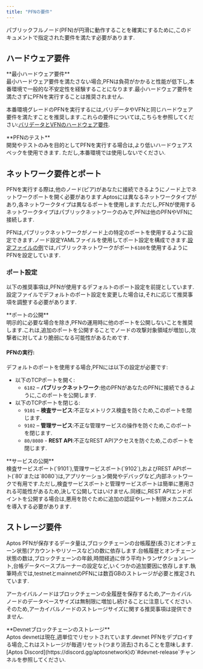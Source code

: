```yaml
---
title: "PFNの要件"
---
```







パブリックフルノード(PFN)が円滑に動作することを確実にするために,このドキュメントで指定された要件を満たす必要があります.

## ハードウェア要件

<Aside type="caution">
  **最小ハードウェア要件**<br />
  最小ハードウェア要件を満たさない場合,PFNは負荷がかかると性能が低下し,本番環境で一般的な不安定性を経験することになります.最小ハードウェア要件を満たさずにPFNを実行することは推奨されません.
</Aside>

本番環境グレードのPFNを実行するには,バリデータやVFNと同じハードウェア要件を満たすことを推奨します.これらの要件については,こちらを参照してください:[バリデータとVFNのハードウェア要件](/ja/network/nodes/validator-node/node-requirements.mdx#hardware-requirements).

<Aside type="note">
  **PFNのテスト**<br />
  開発やテストのみを目的としてPFNを実行する場合は,より低いハードウェアスペックを使用できます.
  ただし,本番環境では使用しないでください.
</Aside>

## ネットワーク要件とポート

PFNを実行する際は,他のノード(ピア)があなたに接続できるようにノード上でネットワークポートを開く必要があります.Aptosには異なるネットワークタイプがあり,各ネットワークタイプは異なるポートを使用します.ただし,PFNが使用するネットワークタイプはパブリックネットワークのみで,PFNは他のPFNやVFNに接続します.

PFNは,パブリックネットワークがノード上の特定のポートを使用するように設定できます.ノード設定YAMLファイルを使用してポート設定を構成できます.[設定ファイルの例](https://github.com/aptos-labs/aptos-core/blob/main/config/src/config/test_data/public_full_node.yaml#L16)では,パブリックネットワークがポート`6180`を使用するようにPFNを設定しています.

### ポート設定

以下の推奨事項は,PFNが使用するデフォルトのポート設定を前提としています.設定ファイルでデフォルトのポート設定を変更した場合は,それに応じて推奨事項を調整する必要があります.

<Aside type="caution">
  **ポートの公開**<br />
  明示的に必要な場合を除き,PFNの運用時に他のポートを公開しないことを推奨します.これは,追加のポートを公開することでノードの攻撃対象領域が増加し,攻撃者に対してより脆弱になる可能性があるためです.
</Aside>

#### PFNの実行:

デフォルトのポートを使用する場合,PFNには以下の設定が必要です:

- 以下のTCPポートを開く:
  - `6182` – **パブリックネットワーク**:他のPFNがあなたのPFNに接続できるように,このポートを公開します.
- 以下のTCPポートを閉じる:
  - `9101` – **検査サービス**:不正なメトリクス検査を防ぐため,このポートを閉じます.
  - `9102` – **管理サービス**:不正な管理サービスの操作を防ぐため,このポートを閉じます.
  - `80/8080` - **REST API**:不正なREST APIアクセスを防ぐため,このポートを閉じます.

<Aside type="caution">
  **サービスの公開**<br />
  検査サービスポート(`9101`),管理サービスポート(`9102`),およびREST APIポート(`80`または`8080`)は,アプリケーション開発やデバッグなど,内部ネットワークで有用です.ただし,検査サービスポートと管理サービスポートは簡単に悪用される可能性があるため,決して公開してはいけません.同様に,REST APIエンドポイントを公開する場合は,悪用を防ぐために追加の認証やレート制限メカニズムを導入する必要があります.
</Aside>

## ストレージ要件

Aptos PFNが保存するデータ量は,ブロックチェーンの台帳履歴(長さ)とオンチェーン状態(アカウントやリソースなど)の数に依存します.台帳履歴とオンチェーン状態の数は,ブロックチェーンの年齢,時間経過に伴う平均トランザクションレート,台帳データベースプルーナーの設定など,いくつかの追加要因に依存します.執筆時点では,testnetとmainnetのPFNには数百GBのストレージが必要と推定されています.

アーカイバルノードはブロックチェーンの全履歴を保存するため,アーカイバルノードのデータベースサイズは無制限に増加し続けることに注意してください.そのため,アーカイバルノードのストレージサイズに関する推奨事項は提供できません.

<Aside type="note">
  **Devnetブロックチェーンのストレージ**<br />
  Aptos devnetは現在,週単位でリセットされています.devnet PFNをデプロイする場合,これはストレージが毎週リセット(つまり消去)されることを意味します.[Aptos Discord](https://discord.gg/aptosnetwork)の`#devnet-release`チャンネルを参照してください.
</Aside>
